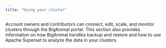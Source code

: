 ```yaml
---
title: "Using your cluster"
---
```


Account owners and contributors can connect, edit, scale, and monitor clusters through the BigAnimal portal. This section also provides information on how BigAnimal handles backup and restore and how to use Apache Superset to analyze the data in your clusters.

